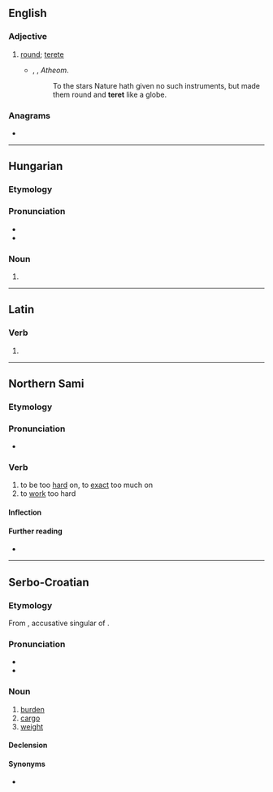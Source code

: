 {{also|тереть}}
==English==

===Adjective===
{{en-adj}}

# {{lb|en|obsolete}} [[round]]; [[terete]]
#* {{rfdate|en}}, {{w|Fotherby}}, ''Atheom''.
#*: To the stars Nature hath given no such instruments, but made them round and '''teret''' like a globe.

{{Webster 1913}}

===Anagrams===
* {{anagrams|en|a=eertt|Etter|Teter}}

----

==Hungarian==

===Etymology===
{{affix|hu|tér|id1=space|-et|nocat=y}}

===Pronunciation===
* {{hu-IPA}}
* {{hyphenation|hu|te|ret}}

===Noun===
{{head|hu|noun form}}

# {{inflection of|hu|tér|id=space||acc|s}}

----

==Latin==

===Verb===
{{la-verb-form|teret}}

# {{inflection of|la|terō||3|s|futr|actv|indc}}

----

==Northern Sami==

===Etymology===
{{rfe|se}}

===Pronunciation===
* {{se-IPA|tēret}}

===Verb===
{{se-verb|head=tēret}}

# to be too [[hard]] on, to [[exact]] too much on
# to [[work]] too hard

====Inflection====
{{se-infl-verb-contr|tēre}}

====Further reading====
* {{R:Álgu|22849}}

----

==Serbo-Croatian==

===Etymology===
From {{etyl|hu|sh}} {{m|hu||terhet}}, accusative singular of {{m|hu|teher}}.

===Pronunciation===
* {{IPA|sh|/těret/}}
* {{hyphenation|sh|te|ret}}

===Noun===
{{sh-noun|g=m|head=tèret}}

# [[burden]]
# [[cargo]]
# [[weight]]

====Declension====
{{sh-decl-noun
|teret|tereti
|tereta|tereta
|teretu|teretima
|teret|terete
|terete|tereti
|teretu|teretima
|teretom|teretima
}}

====Synonyms====
* {{l|sh|brȅme}}